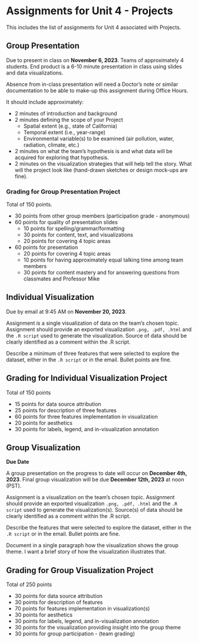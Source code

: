 # Assignments for Unit 4 - Projects {#sec-assignment4}

::: {.callout-note appearance="simple"}
This includes the list of assignments for Unit 4 associated with Projects.
:::

## Group Presentation 

Due to present in class on **November 6, 2023**. Teams of approximately 4 students. End product is a 6-10 minute presentation in class using slides and data visualizations. 

::: {.callout-note appearance="warning"}
Absence from in-class presentation will need a Doctor's note or similar documentation to be able to make-up this assignment during Office Hours.
:::

It should include approximately:

- 2 minutes of introduction and background
- 2 minutes defining the scope of your Project
  * Spatial extent (e.g., state of California)
  * Temporal extent (i.e., year-range)
  * Environmental variable(s) to be examined (air pollution, water, radiation, climate, etc.)
- 2 minutes on what the team's hypothesis is and what data will be acquired for exploring that hypothesis.
- 2 minutes on the visualization strategies that will help tell the story. What will the project look like (hand-drawn sketches or design mock-ups are fine).  

### Grading for Group Presentation Project

Total of 150 points.  

* 30 points from other group members (participation grade - anonymous)
* 60 points for quality of presentation slides
  - 10 points for spelling/grammar/formatting
  - 30 points for content, text, and visualizations
  - 20 points for covering 4 topic areas
* 60 points for presentation 
  - 20 points for covering 4 topic areas
  - 10 points for having approximately equal talking time among team members
  - 30 points for content mastery and for answering questions from classmates and Professor Mike

## Individual Visualization

Due by email at 9:45 AM on **November 20, 2023**.  

Assignment is a single visualization of data on the team's chosen topic. Assignment should provide an exported visualization `.png, .pdf, .html` and the `.R script` used to generate the visualization. Source of data should be clearly identified as a comment within the .R script.  

Describe a minimum of three features that were selected to explore the dataset, either in the `.R script` or in the email.  Bullet points are fine.  

## Grading for Individual Visualization Project

Total of 150 points

* 15 points for data source attribution 
* 25 points for description of three features
* 60 points for three features implementation in visualization
* 20 points for aesthetics
* 30 points for labels, legend, and in-visualization annotation 

## Group Visualization

**Due Date**

A group presentation on the progress to date will occur on **December 4th, 2023**.  Final group visualization will be due **December 12th, 2023** at noon (PST).    

Assignment is a visualization on the team's chosen topic. Assignment should provide an exported visualization `.png, .pdf, .html` and the `.R script` used to generate the visualization(s). Source(s) of data should be clearly identified as a comment within the .R script.  

Describe the features that were selected to explore the dataset, either in the `.R script` or in the email. Bullet points are fine.   

Document in a single paragraph how the visualization shows the group theme. I want a brief story of how the visualization illustrates that. 

## Grading for Group Visualization Project

Total of 250 points

* 30 points for data source attribution 
* 30 points for description of features
* 70 points for features implementation in visualization(s)
* 30 points for aesthetics
* 30 points for labels, legend, and in-visualization annotation 
* 30 points for the visualization providing insight into the group theme
* 30 points for group participation - (team grading)